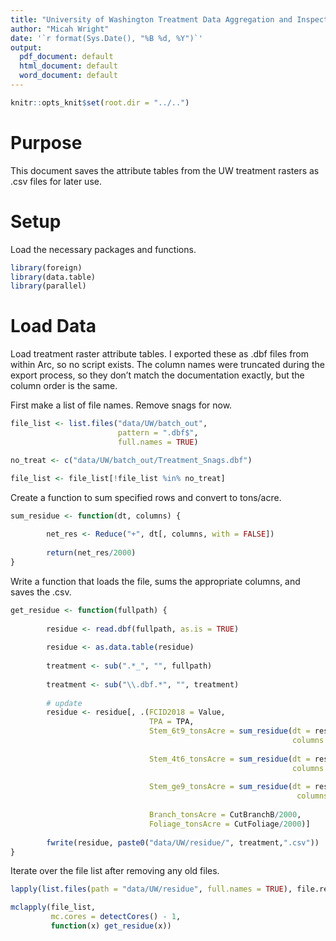 ```yaml
---
title: "University of Washington Treatment Data Aggregation and Inspection"
author: "Micah Wright"
date: '`r format(Sys.Date(), "%B %d, %Y")`'
output:
  pdf_document: default
  html_document: default
  word_document: default
---
```


```r
knitr::opts_knit$set(root.dir = "../..")
```

# Purpose

This document saves the attribute tables from the UW treatment rasters as .csv files for later use.

# Setup

Load the necessary packages and functions.

```r
library(foreign)
library(data.table)
library(parallel)
```

# Load Data

Load treatment raster attribute tables. I exported these as .dbf files from within Arc, so no script exists. The column names were truncated during the export process, so they don't match the documentation exactly, but the column order is the same. 

First make a list of file names. Remove snags for now.

```r
file_list <- list.files("data/UW/batch_out",
                        pattern = ".dbf$",
                        full.names = TRUE)

no_treat <- c("data/UW/batch_out/Treatment_Snags.dbf")

file_list <- file_list[!file_list %in% no_treat]
```

Create a function to sum specified rows and convert to tons/acre.

```r
sum_residue <- function(dt, columns) {
        
        net_res <- Reduce("+", dt[, columns, with = FALSE]) 
        
        return(net_res/2000)
}
```

Write a function that loads the file, sums the appropriate columns, and saves the .csv.

```r
get_residue <- function(fullpath) {
        
        residue <- read.dbf(fullpath, as.is = TRUE)
        
        residue <- as.data.table(residue)
        
        treatment <- sub(".*_", "", fullpath)
        
        treatment <- sub("\\.dbf.*", "", treatment)
        
        # update 
        residue <- residue[, .(FCID2018 = Value,
                               TPA = TPA,
                               Stem_6t9_tonsAcre = sum_residue(dt = residue,
                                                               columns = c("CutStem6BL",
                                                                           "CutBarkSte")),
                               Stem_4t6_tonsAcre = sum_residue(dt = residue,
                                                               columns = c("CutStem4To",
                                                                           "CutBarkS_2")),
                               Stem_ge9_tonsAcre = sum_residue(dt = residue,
                                                                columns = c("CutStem6BG",
                                                                            "CutBarkS_1")),
                               Branch_tonsAcre = CutBranchB/2000,
                               Foliage_tonsAcre = CutFoliage/2000)]
        
        fwrite(residue, paste0("data/UW/residue/", treatment,".csv"))
}
```

Iterate over the file list after removing any old files.

```r
lapply(list.files(path = "data/UW/residue", full.names = TRUE), file.remove)

mclapply(file_list, 
         mc.cores = detectCores() - 1,
         function(x) get_residue(x))
```

